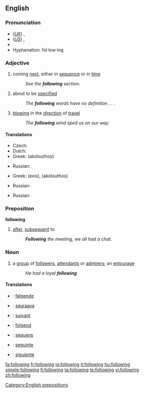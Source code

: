 ==English==

{{rank|business|mean|manner|385|following|fell|different|care}}

===Pronunciation===
*(''[[Received Pronunciation|UK]]'') {{IPA|/ˈfɒləʊɪŋ/}}, {{SAMPA|/"fQl@UIN/}}
*(''[[General American|US]]'') {{IPA|/ˈfɑloʊɪŋ/}}, {{SAMPA|/"fAloUIN/}}
*{{audio|en-us-following.ogg|Audio (US)}}
*Hyphenation: fol&middot;low&middot;ing

===Adjective===
{{en-adj|-}}

# coming [[next]], either in [[sequence]] or in [[time]]
#:''See the '''following''' section.''
# about to be [[specified]]
#:''The '''following''' words have no definition . . .''
# {{context|of a wind}} [[blowing]] in the [[direction]] of [[travel]]
#:''The '''following''' wind sped us on our way.''

====Translations====
{{trans-top|next in sequence or time}}
* Czech: {{t-|cs|následující}}
* Dutch: {{t+|nl|volgende}}
* Greek: {{t|el|ακόλουθος|m|sc=Grek}} (akólouthos)
{{trans-mid}}
* Russian: {{t+|ru|следующий|tr=sl'édujuš'ij|sc=Cyrl}}
{{trans-bottom}}
{{trans-top|to be specified}}
* Greek: {{t|el|εξής|sc=Grek}} (exís), {{t|el|ακόλουθος|m|sc=Grek}} (akólouthos)
{{trans-mid}}
* Russian: {{t+|ru|следующий|tr=sl'édujuš'ij|sc=Cyrl}}
{{trans-bottom}}
{{trans-top|wind blowing}}
{{trans-mid}}
* Russian: {{t|ru|попутный|tr=popútnyj|sc=Cyrl}}
{{trans-bottom}}

===Preposition===
'''following'''

# [[after]], [[subsequent]] to
#:'' '''Following''' the meeting, we all had a chat.''

===Noun===
{{en-noun}}
# a [[group]] of [[follower]]s, [[attendant]]s or [[admirer]]s; an [[entourage]]
#:''He had a loyal '''following'''.''

====Translations====
{{checktrans-top}}
*{{ttbc|Danish}}: [[følgende]]
*{{ttbc|Finnish}}: [[seuraava]]
*{{ttbc|French}}: [[suivant]]
*{{ttbc|German}}: [[folgend]]
{{checktrans-mid}}
*{{ttbc|Latin}}: [[sequens]]
*{{ttbc|Portuguese}}: [[seguinte]]
*{{ttbc|Spanish}}: [[siguiente]]
{{checktrans-bottom}}

[[Category:English prepositions]]

[[fa:following]]
[[fr:following]]
[[io:following]]
[[it:following]]
[[hu:following]]
[[simple:following]]
[[fi:following]]
[[ta:following]]
[[te:following]]
[[vi:following]]
[[zh:following]]